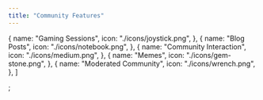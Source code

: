 ```yaml
---
title: "Community Features"
---
```


  {
    name: "Gaming Sessions",
    icon: "./icons/joystick.png",
  },
  {
    name: "Blog Posts",
    icon: "./icons/notebook.png",
  },
  {
    name: "Community Interaction",
    icon: "./icons/medium.png",
  },
  {
    name: "Memes",
    icon: "./icons/gem-stone.png",
  },
  {
    name: "Moderated Community",
    icon: "./icons/wrench.png",
  },
]

;
